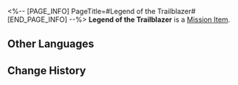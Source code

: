 <%-- [PAGE_INFO]
PageTitle=#Legend of the Trailblazer#
[END_PAGE_INFO] --%>
{{Item Infobox
|id          = 140303
|image       = Item Legend of the Trailblazer.png
|type        = Mission Item
|invCategory = Missions
|rarity      = 3
|effect      = 
|description = The storytelling collection that Mr. Xiyan had written based on your adventures. The title page contains "Based On A True Story" in big letters, but most of the content is made up. The process of making up this story was pure chaos, but honestly the final story was not half bad. Artistic creation is a wonder indeed.
}}
{{Description|''"The Trailblazer's legend continues!"''}}
'''Legend of the Trailblazer''' is a [[Mission Item]].

==Other Languages==
{{Other Languages
|en   = Legend of the Trailblazer
|zhs  = 开拓豪侠传
|zht  = 開拓豪俠傳
|ja   = 開拓豪侠伝
|ko   = 개척의협기
|es   = Oda {{MC|f=a la|m=al}} Trazacaminos
|fr   = Légende {{MC|m=du pionnier|f=de la pionnière}}
|ru   = Легенда о Первопроходце
|th   = ตำนานฮีโร่ผู้บุกเบิก
|vi   = Câu Chuyện Hiệp Khách Khai Phá
|de   = Die Legende vom Trailblazer
|id   = Legenda Trailblazer
|pt   = Lenda do Desbravamento
}}

==Change History==
{{Change History|2.0}}